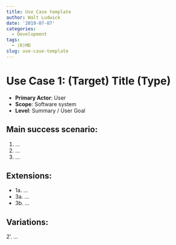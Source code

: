 ```yaml
---
title: Use Case template
author: Walt Ludwick
date: '2019-07-07'
categories:
  - Development
tags:
  - (R)MD
slug: use-case-template
---
```


Use Case 1: (Target) Title (Type)
=================================
- **Primary Actor**: User
- **Scope**: Software system
- **Level**: Summary / User Goal

Main success scenario:
----------------------
1. ...
2. ...
3. ...

Extensions:
-----------
- 1a. ...
- 3a. ...
- 3b. ...

Variations:
-----------
2'. ...


